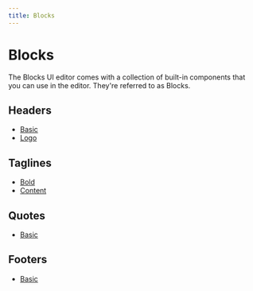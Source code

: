```yaml
---
title: Blocks
---
```



# Blocks

The Blocks UI editor comes with a collection of built-in components that you can
use in the editor. They're referred to as Blocks.

## Headers

- [Basic](/blocks/headers/basic/)
- [Logo](/blocks/headers/logo/)

## Taglines

- [Bold](/blocks/taglines/bold/)
- [Content](/blocks/taglines/content/)

## Quotes

- [Basic](/blocks/quotes/basic/)

## Footers

- [Basic](/blocks/footers/basic/)
